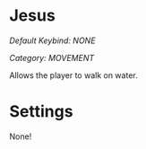 # Jesus
*Default Keybind: NONE*

*Category: MOVEMENT*

Allows the player to walk on water.

# Settings
None!